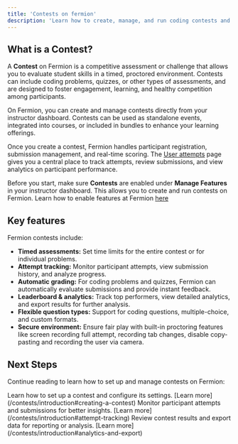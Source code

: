 ```yaml
---
title: 'Contests on fermion'
description: 'Learn how to create, manage, and run coding contests and quizzes on Fermion, including attempt tracking and analytics.'
---
```


## What is a Contest?

A **Contest** on Fermion is a competitive assessment or challenge that allows you to evaluate student skills in a timed, proctored environment. Contests can include coding problems, quizzes, or other types of assessments, and are designed to foster engagement, learning, and healthy competition among participants.

On Fermion, you can create and manage contests directly from your instructor dashboard. Contests can be used as standalone events, integrated into courses, or included in bundles to enhance your learning offerings.

Once you create a contest, Fermion handles participant registration, submission management, and real-time scoring. The [User attempts](/contests/introduction) page gives you a central place to track attempts, review submissions, and view analytics on participant performance.

<Info>Before you start, make sure **Contests** are enabled under **Manage Features** in your instructor dashboard. This allows you to create and run contests on Fermion. Learn how to enable features at Fermion [here](/manage-settings/manage-features)</Info>

## Key features

Fermion contests include:

- **Timed assessments:** Set time limits for the entire contest or for individual problems.
- **Attempt tracking:** Monitor participant attempts, view submission history, and analyze progress.
- **Automatic grading:** For coding problems and quizzes, Fermion can automatically evaluate submissions and provide instant feedback.
- **Leaderboard & analytics:** Track top performers, view detailed analytics, and export results for further analysis.
- **Flexible question types:** Support for coding questions, multiple-choice, and custom formats.
- **Secure environment:** Ensure fair play with built-in proctoring features like screen recording full attempt, recording tab changes, disable copy-pasting and recording the user via camera.

## Next Steps

Continue reading to learn how to set up and manage contests on Fermion:

<Columns cols={3}>
  <Card title="Creating a Contest">
    Learn how to set up a contest and configure its settings.
    [Learn more](/contests/introduction#creating-a-contest)
  </Card>

  <Card title="Tracking Attempts">
    Monitor participant attempts and submissions for better insights.
    [Learn more](/contests/introduction#attempt-tracking)
  </Card>

  <Card title="Analyzing Results">
    Review contest results and export data for reporting or analysis.
    [Learn more](/contests/introduction#analytics-and-export)
  </Card>
</Columns>
